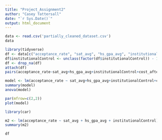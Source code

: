 ```yaml
---
title: "Project_Assignment2"
author: "Casey Tattersall"
date: "`r Sys.Date()`"
output: html_document
---
```


```r
data <- read.csv('partially_cleaned_dataset.csv')
data
```

```r
library(tidyverse)
df <- data[c("acceptance_rate", "sat_avg", "hs_gpa_avg", "institutionalControl", "cost_after_aid")]
df$institutionalControl <- unclass(factor(df$institutionalControl)) - 1
df <- drop_na(df)
attach(df)
pairs(acceptance_rate~sat_avg+hs_gpa_avg+institutionalControl+cost_after_aid)
```
```r
model <- lm(acceptance_rate ~ sat_avg+hs_gpa_avg+institutionalControl+cost_after_aid)
summary(model)
anova(model)
```
```r
par(mfrow=c(2,2))
plot(model)

library(car)

m2 <- lm(acceptance_rate ~ sat_avg + hs_gpa_avg + institutionalControl)
summary(m2)

df

```




